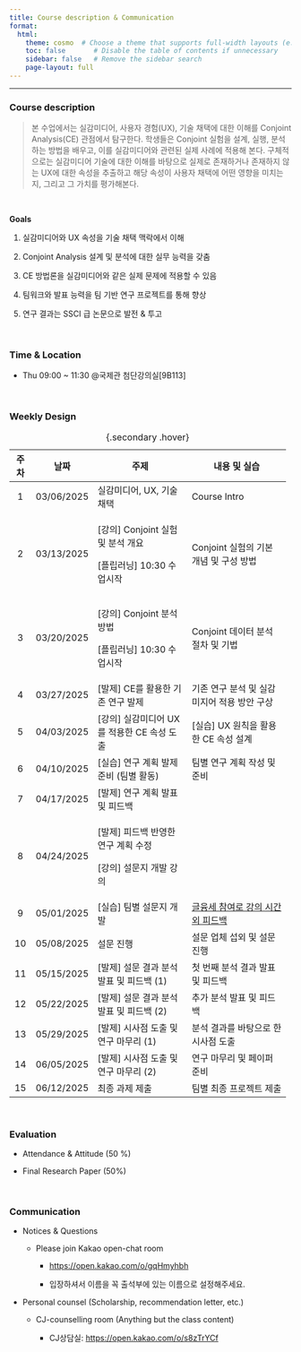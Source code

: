 ```yaml
---
title: Course description & Communication
format:
  html:
    theme: cosmo  # Choose a theme that supports full-width layouts (e.g., cosmo, flatly)
    toc: false       # Disable the table of contents if unnecessary
    sidebar: false   # Remove the sidebar search
    page-layout: full
---
```


------------------------------------------------------------------------

### Course description

> 본 수업에서는 실감미디어, 사용자 경험(UX), 기술 채택에 대한 이해를 Conjoint Analysis(CE) 관점에서 탐구한다. 학생들은 Conjoint 실험을 설계, 실행, 분석하는 방법을 배우고, 이를 실감미디어와 관련된 실제 사례에 적용해 본다. 구체적으로는 실감미디어 기술에 대한 이해를 바탕으로 실제로 존재하거나 존재하지 않는 UX에 대한 속성을 추출하고 해당 속성이 사용자 채택에 어떤 영향을 미치는지, 그리고 그 가치를 평가해본다.

<br>

**Goals**

1.  실감미디어와 UX 속성을 기술 채택 맥락에서 이해

2.  Conjoint Analysis 설계 및 분석에 대한 실무 능력을 갖춤

3.  CE 방법론을 실감미디어와 같은 실제 문제에 적용할 수 있음

4.  팀워크와 발표 능력을 팀 기반 연구 프로젝트를 통해 향상

5.  연구 결과는 SSCI 급 논문으로 발전 & 투고

</br>

### Time & Location

-   Thu 09:00 \~ 11:30 \@국제관 첨단강의실\[9B113\]

</br>

### Weekly Design

+----------+------------+----------------------------------------------+-------------------------------------------------+
| **주차** | **날짜**   | **주제**                                     | 내용 및 실습                                    |
+:========:+:==========:+==============================================+=================================================+
| 1        | 03/06/2025 | 실감미디어, UX, 기술 채택                    | Course Intro                                    |
+----------+------------+----------------------------------------------+-------------------------------------------------+
| 2        | 03/13/2025 | \[강의\] Conjoint 실험 및 분석 개요          | Conjoint 실험의 기본 개념 및 구성 방법          |
|          |            |                                              |                                                 |
|          |            | \[플립러닝\] 10:30 수업시작                  |                                                 |
+----------+------------+----------------------------------------------+-------------------------------------------------+
| 3        | 03/20/2025 | \[강의\] Conjoint 분석 방법                  | Conjoint 데이터 분석 절차 및 기법               |
|          |            |                                              |                                                 |
|          |            | \[플립러닝\] 10:30 수업시작                  |                                                 |
+----------+------------+----------------------------------------------+-------------------------------------------------+
| 4        | 03/27/2025 | \[발제\] CE를 활용한 기존 연구 발제          | 기존 연구 분석 및 실감미지어 적용 방안 구상     |
+----------+------------+----------------------------------------------+-------------------------------------------------+
| 5        | 04/03/2025 | \[강의\] 실감미디어 UX를 적용한 CE 속성 도출 | \[실습\] UX 원칙을 활용한 CE 속성 설계          |
+----------+------------+----------------------------------------------+-------------------------------------------------+
| 6        | 04/10/2025 | \[실습\] 연구 계획 발제 준비 (팀별 활동)     | 팀별 연구 계획 작성 및 준비                     |
+----------+------------+----------------------------------------------+-------------------------------------------------+
| 7        | 04/17/2025 | \[발제\] 연구 계획 발표 및 피드백            |                                                 |
+----------+------------+----------------------------------------------+-------------------------------------------------+
| 8        | 04/24/2025 | \[발제\] 피드백 반영한 연구 계획 수정        |                                                 |
|          |            |                                              |                                                 |
|          |            | \[강의\] 설문지 개발 강의                    |                                                 |
+----------+------------+----------------------------------------------+-------------------------------------------------+
| 9        | 05/01/2025 | \[실습\] 팀별 설문지 개발                    | [글융세 참여로 강의 시간 외 피드백]{.underline} |
+----------+------------+----------------------------------------------+-------------------------------------------------+
| 10       | 05/08/2025 | 설문 진행                                    | 설문 업체 섭외 및 설문 진행                     |
+----------+------------+----------------------------------------------+-------------------------------------------------+
| 11       | 05/15/2025 | \[발제\] 설문 결과 분석 발표 및 피드백 (1)   | 첫 번째 분석 결과 발표 및 피드백                |
+----------+------------+----------------------------------------------+-------------------------------------------------+
| 12       | 05/22/2025 | \[발제\] 설문 결과 분석 발표 및 피드백 (2)   | 추가 분석 발표 및 피드백                        |
+----------+------------+----------------------------------------------+-------------------------------------------------+
| 13       | 05/29/2025 | \[발제\] 시사점 도출 및 연구 마무리 (1)      | 분석 결과를 바탕으로 한 시사점 도출             |
+----------+------------+----------------------------------------------+-------------------------------------------------+
| 14       | 06/05/2025 | \[발제\] 시사점 도출 및 연구 마무리 (2)      | 연구 마무리 및 페이퍼 준비                      |
+----------+------------+----------------------------------------------+-------------------------------------------------+
| 15       | 06/12/2025 | 최종 과제 제출                               | 팀별 최종 프로젝트 제출                         |
+----------+------------+----------------------------------------------+-------------------------------------------------+

: {.secondary .hover}

<br>

### Evaluation

-   Attendance & Attitude (50 %)

-   Final Research Paper (50%)

</br>

### Communication

-   Notices & Questions

    -   Please join Kakao open-chat room

        -   <https://open.kakao.com/o/gqHmyhbh>

        -   입장하셔서 이름을 꼭 출석부에 있는 이름으로 설정해주세요.

-   Personal counsel (Scholarship, recommendation letter, etc.)

    -   CJ-counselling room (Anything but the class content)

        -   CJ상담실: <https://open.kakao.com/o/s8zTrYCf>

